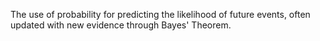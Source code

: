 
The use of probability for predicting the likelihood of future events, often updated with new evidence through Bayes' Theorem.